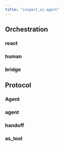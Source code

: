 ```yaml
---
title: "inspect_ai.agent"
---
```


## Orchestration

### react
### human
### bridge

## Protocol

### Agent
### agent
### handoff
### as_tool

